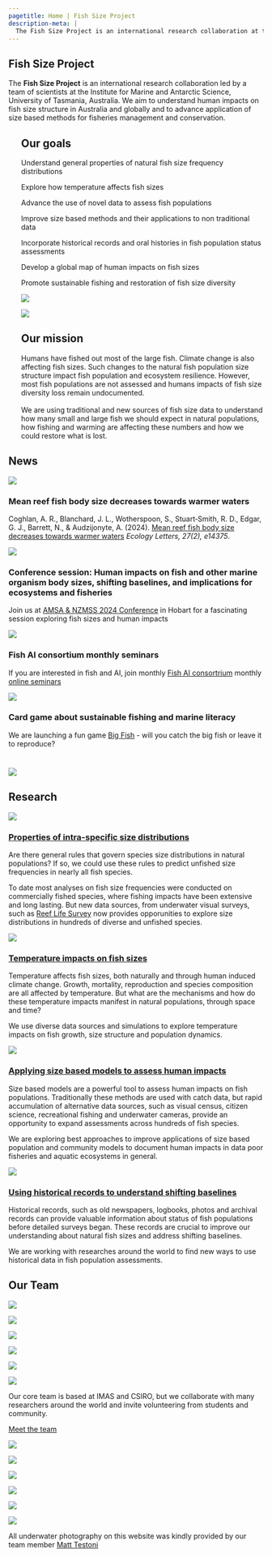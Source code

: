 ```yaml
---
pagetitle: Home | Fish Size Project
description-meta: |
  The Fish Size Project is an international research collaboration at the Institute for Marine and Antarctic Science, University of Tasmania, Australia. We investigate general patterns in the size structure of fish populations and apply this knowledge to advance conservation and fisheries management globally.
---
```


::: {.column-screen .hero-img .hero-strip}
::: grid
::: {.g-col-12 .g-col-md-6 .g-col-lg-4 .px-5 .align-self-center}
# Fish Size Project {.maintitle}
:::

::: {.g-col .hero-strip}
<!-- Empty column centers the title vertically -->
:::

:::
:::

::: {.subtitle .text-center}
The **Fish Size Project** is an international research collaboration led by a team of scientists at the Institute for Marine and Antarctic Science, University of Tasmania, Australia. We aim to understand human impacts on fish size structure in Australia and globally and to advance application of size based methods for fisheries management and conservation.

:::

::::: column-screen
:::: {.grid .justify-contents-evenly style="margin-left: 25px;"}
::: {.g-col-12 .g-col-md-6 .px-4 .text-center .align-self-center}
## Our goals

Understand general properties of natural fish size frequency distributions

Explore how temperature affects fish sizes

Advance the use of novel data to assess fish populations

Improve size based methods and their applications to non traditional data 

Incorporate historical records and oral histories in fish population status assessments 

Develop a global map of human impacts on fish sizes

Promote sustainable fishing and restoration of fish size diversity 
:::

::: {.g-col-12 .g-col-md-6}
![](resources/images/flatheadSm.jpg)
:::

<!-- ::: {.g-col-12 .g-col-md-6} -->

<!-- ![](https://placehold.co/2480x1430) -->

<!-- ::: -->
::::
:::::

::::: column-screen
:::: {.grid .justify-contents-evenly style="margin-left: 25px;"}

::: {.g-col-12 .g-col-md-6}
![](resources/images/gurnardPerchSm.jpg)
:::

::: {.g-col-12 .g-col-md-6 .px-4 .text-center .align-self-center}

## Our mission 

Humans have fished out most of the large fish. Climate change is also affecting fish sizes. Such changes to the natural fish population size structure impact fish population and ecosystem resilience. However, most fish populations are not assessed and humans impacts of fish size diversity loss remain undocumented. <br><br> We are using traditional and new sources of fish size data to understand how many small and large fish we should expect in natural populations, how fishing and warming are affecting these numbers and how we could restore what is lost. 
:::



<!-- ::: {.g-col-12 .g-col-md-6} -->

<!-- ![](https://placehold.co/2480x1430) -->

<!-- ::: -->
::::
:::::


<!-- ::: ol -->
<!-- ## Research -->

<!-- Humans have fished out most of the large fish and now climate change is also affecting fish sizes. Such change to the natural fish population size structure affect population and ecosystem resilience. Yet, most fish populations are not assessed and humans impacts of fish size diversity loss remains undocumented. <br><br> We are using traditional and new sources of fish size data to understand how many small and large fish we should expect in natural populations, how fishing and warming are affecting these numbers and how we could restore what was lost. -->

<!-- ::: -->

<!-- ::: text-center -->
<!-- [More](pages/research.qmd){.btn .btn-primary} -->
<!-- ::: -->

## News
:::::: grid
::::: {.g-col-12 .g-col-md-6 .g-col-lg-4 .g-col-xl-3 .p-1}
:::: card
![](resources/images/meanSizeMs){.card-img-top}

### Mean reef fish body size decreases towards warmer waters {.card-title}

::: card-text
Coghlan, A. R., Blanchard, J. L., Wotherspoon, S., Stuart‐Smith, R. D., Edgar, G. J., Barrett, N., & Audzijonyte, A. (2024). [Mean reef fish body size decreases towards warmer waters](https://onlinelibrary.wiley.com/doi/full/10.1111/ele.14375) *Ecology Letters, 27(2), e14375*. 
:::

::::
:::::

::::: {.g-col-12 .g-col-md-6 .g-col-lg-4 .g-col-xl-3 .p-1}
:::: card
![](resources/images/AMSA.png){.card-img-top}

### Conference session: Human impacts on fish and other marine organism body sizes, shifting baselines, and implications for ecosystems and fisheries {.card-title}

::: card-text
Join us at [AMSA & NZMSS 2024 Conference](https://www.amsa2024.amsa.asn.au/conference-symposia) in Hobart for a fascinating session exploring fish sizes and human impacts 
:::

::::
:::::

::::: {.g-col-12 .g-col-md-6 .g-col-lg-4 .g-col-xl-3 .p-1}
:::: card
![](resources/images/FishAIcons.png){.card-img-top}

### Fish AI consortium monthly seminars

::: card-text
If you are interested in fish and AI, join monthly [Fish AI consortrium](https://fishaiconsortium.org/) monthly [online seminars](https://fishaiconsortium.org/meetings_seminars.html#online-seminars) 
:::

<!-- ::: card-text -->
<!-- Check us out @fish_size_project on [Threads](https://www.threads.net/@fish_size_project)! -->
<!-- ::: -->

::::
:::::

::::: {.g-col-12 .g-col-md-6 .g-col-lg-4 .g-col-xl-3 .p-1}
:::: card
![](resources/images/BigFish.jpg){.card-img-top}

### Card game about sustainable fishing and marine literacy

::: card-text
We are launching a fun game [Big Fish](https://bigfishcardgame.com) - will you catch the big fish or leave it to reproduce? 
:::

::::
:::::

::::::
#

![](resources/images/deepReefSmCr.jpg)


## Research
:::: {.grid .justify-contents-evently}
::: {.g-col-12 .g-col-md-6 .g-col-lg-4 .align-self-center .text-center}
![](resources/images/sizeDistrib.png)
:::

::: {.g-col-12 .g-col-md-6 .g-col-lg-8 .px-2 .align-self-center}
### [Properties of intra-specific size distributions](pages/research.qmd#sec-size-distribution-properties)

Are there general rules that govern species size distributions in natural populations? If so, we could use these rules to predict unfished size frequencies in nearly all fish species. 

To date most analyses on fish size frequencies were conducted on commercially fished species, where fishing impacts have been extensive and long lasting. But new data sources, from underwater visual surveys, such as [Reef Life Survey](https://reeflifesurvey.com) now provides opporunities to explore size distributions in hundreds of diverse and unfished species. 

<!-- ::: text-center -->
<!-- [Read more](pages/research.qmd#sec-size-distribution-properties){.btn .btn-secondary} -->
<!-- ::: -->
:::

::: {.g-col-12 .g-col-md-6 .g-col-lg-4 .align-self-center .text-center}
![](resources/images/oldWifeSm.jpg)
:::

::: {.g-col-12 .g-col-md-6 .g-col-lg-8 .px-2 .align-self-center}
### [Temperature impacts on fish sizes](pages/research.qmd#sec-temp-impacts)

Temperature affects fish sizes, both naturally and through human induced climate change. Growth, mortality, reproduction and species composition are all affected by temperature. But what are the mechanisms and how do these temperature impacts manifest in natural populations, through space and time? 

We use diverse data sources and simulations to explore temperature impacts on fish growth, size structure and population dynamics.

<!-- ::: text-center -->
<!-- [Read more](pages/research.qmd#sec-temp-impacts){.btn .btn-secondary} -->
<!-- ::: -->
:::

::: {.g-col-12 .g-col-md-6 .g-col-lg-4 .align-self-center .text-center}
![](resources/images/lbspr.png)
:::

::: {.g-col-12 .g-col-md-6 .g-col-lg-8 .px-2 .align-self-center}
### [Applying size based models to assess human impacts](pages/research.qmd##sec-size-models-impacts)

Size based models are a powerful tool to assess human impacts on fish populations. Traditionally these methods are used with catch data, but rapid accumulation of alternative data sources, such as visual census, citizen science, recreational fishing and underwater cameras, provide an opportunity to expand assessments across hundreds of fish species. 

We are exploring best approaches to improve applications of size based population and community models to document human impacts in data poor fisheries and aquatic ecosystems in general. 

<!-- ::: text-center -->
<!-- [Read more](pages/research.qmd##sec-size-models-impacts){.btn .btn-secondary} -->
<!-- ::: -->
:::

::: {.g-col-12 .g-col-md-6 .g-col-lg-4 .align-self-center .text-center}
![](resources/images/BlueGrouperSm.jpg)
:::

::: {.g-col-12 .g-col-md-6 .g-col-lg-8 .px-2 .align-self-center}
### [Using historical records to understand shifting baselines](pages/research.qmd#sec-historical-shifting-baselines)

Historical records, such as old newspapers, logbooks, photos and archival records can provide valuable information about status of fish populations before detailed surveys began. These records are crucial to improve our understanding about natural fish sizes and address shifting baselines. 

We are working with researches around the world to find new ways to use historical data in fish population assessments. 

<!-- ::: text-center -->
<!-- [Read more](pages/research.qmd#sec-historical-shifting-baselines){.btn .btn-secondary} -->
<!-- ::: -->
:::
::::


## Our Team

<!-- do not delete -->
<!-- ##  -->
:::: {.grid .justify-contents-evenly .gap-0}
::: {.g-col-2 .text-center .img-container .align-self-center}
[![](resources/team-profile-pics/AstaBeachHead.jpg){.img-tile}](pages/team.qmd)
:::

::: {.g-col-2 .text-center .img-container .align-self-center}
[![](resources/team-profile-pics/amy.jpg){.img-tile}](pages/team.qmd)
:::

::: {.g-col-2 .text-center .img-container .align-self-center}
[![](resources/team-profile-pics/freddie.jpeg){.img-tile}](pages/team.qmd)
:::

::: {.g-col-2 .text-center .img-container .align-self-center}
[![](resources/team-profile-pics/nils.jpg){.img-tile}](pages/team.qmd)
:::

::: {.g-col-2 .text-center .img-container .align-self-center}
[![](resources/team-profile-pics/pia.jpg){.img-tile}](pages/team.qmd)
:::

::: {.g-col-2 .text-center .img-container .align-self-center}
[![](resources/team-profile-pics/rowan.jpg){.img-tile}](pages/team.qmd)
:::
::::

Our core team is based at IMAS and CSIRO, but we collaborate with many researchers around the world and invite volunteering from students and community. 

::: text-center
[Meet the team](pages/team.qmd){.btn .btn-primary}
:::

:::: {.grid .justify-contents-evenly .gap-0}
::: {.g-col-2 .text-center .img-container .align-self-center}
[![](resources/team-profile-pics/sarah.jpg){.img-tile}](pages/team.qmd)
:::

::: {.g-col-2 .text-center .img-container .align-self-center}
[![](resources/team-profile-pics/shane.jpg){.img-tile}](pages/team.qmd)
:::

::: {.g-col-2 .text-center .img-container .align-self-center}
[![](resources/team-profile-pics/matt.png){.img-tile}](pages/team.qmd)
:::

::: {.g-col-2 .text-center .img-container .align-self-center}
[![](resources/team-profile-pics/carolina.jpg){.img-tile}](pages/team.qmd)
:::

::: {.g-col-2 .text-center .img-container .align-self-center}
[![](resources/team-profile-pics/wanwan.jpg){.img-tile}](pages/team.qmd)
:::

::: {.g-col-2 .text-center .img-container .align-self-center}
[![](resources/images/cowfishSm.jpg){.img-tile}](pages/team.qmd)
:::
::::

<!-- ![](resources/images/butterflyPerchSmCr.jpg) -->
::: {.subtitle .text-center}
All underwater photography on this website was kindly provided by our team member [Matt Testoni](https://www.mtunderwatermedia.com/) 
:::

<!-- ## Impact & Outreach -->

<!-- Coming soon... -->
